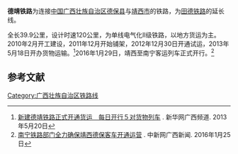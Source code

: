 {{Infobox rail system-route
|rail_name=德靖铁路
|other_name=田靖线德靖段
|system_length=39.9 km
|length_in_operation=
|total_length=
|tracklength=
|min_width=
|box_width=
|style=
|banner_color=
|sec_banner_color=
|third_banner_color=
|logo_filename=
|logo_width=
|logo_bgcolor=
|logo_alt=
|logo_note=
|image=
|imagesize=
|caption=
|code_name=
|locale=[[中国|中国]][[广西省|广西省]][[百色|百色]]
|service_type=[[货物列车|货运]]为主、兼顾[[旅客列车|客运]]
|status=
|network=
|stations=3
|start=
|lines=
|main_route=
|secondary_route=
|branch_route=
|standard=[[中華人民共和國鐵路運輸#线路等级|国家II级铁路]]
|character=
|other_systems=
|main_stations=
|constructor=
|track=1（[[单线铁路|单线铁路]]）
|average_station_distance=
|max_speed=120 km/h
|orbital_plane=
|track_gauge={{standard gauge}}（[[标准轨|标准轨]]）
|distance_between_mainlines=
|min_radius=
|max_grade=
|elevation=
|control=
|block_signal=
|engine=
|electrified=
|rollingstock=
|fleet_size=
|begin_operation=
|end_operation=
|operation_note=
|open_operation=
|time_first=
|time_last=
|ridership=
|owner=
|operator=[[南宁铁路局|南宁铁路局]]
|franchise=
|hq=
|key_person=
|website=
|route_map={{bs-map|inline=1|map=
CONTg~~ ~~ ~~{{RoutemapRoute|Licon=u|[[田德铁路|田德铁路]]往[[田东站|田东站]]方向}}
\HST\~~0~~[[德保站|德保站]]
\HST\~~ ~~[[大道站|大道站]]
\HST\~~40~~[[靖西站|靖西站]]
CONTf~~ ~~ ~~{{RoutemapRoute|Licon=d|[[靖龙铁路|靖龙铁路]]往[[龙邦镇|龙邦]]口岸方向}}
}}
}}

'''德靖铁路'''为连接[[中国|中国]][[广西壮族自治区|广西壮族自治区]][[德保县|德保县]]与[[靖西市|靖西市]]的铁路，为[[田德铁路|田德铁路]]的延长线。

全长39.9公里，设计时速120公里，为单线电气化II级铁路，以地方货运为主。2010年2月开工建设，2011年12月开始铺架，2012年12月30日开通试运，2013年5月18日开办货物运输。<ref>[http://www.gx.xinhuanet.com/newscenter/2013-05/20/c_115830089.htm 新建德靖铁路正式开通货运　每日开行５对货物列车] {{webarchive|url=https://web.archive.org/web/20160202205245/http://www.gx.xinhuanet.com/newscenter/2013-05/20/c_115830089.htm |date=2016-02-02 }}. 新华网广西频道. 2013年5月20日</ref>2016年1月29日，靖西至南宁客运列车正式开行。<ref>[http://www.gx.chinanews.com/content-22-131597-1.html 南宁铁路部门全力确保靖西德保客车开通运营] {{Wayback|url=http://www.gx.chinanews.com/content-22-131597-1.html |date=20160201213500 }}. 中新网广西新闻. 2016年1月25日</ref>

==参考文献==
{{reflist}}
{{德靖铁路}}
{{中国铁路}}
[[Category:广西壮族自治区铁路线|Category:广西壮族自治区铁路线]]
